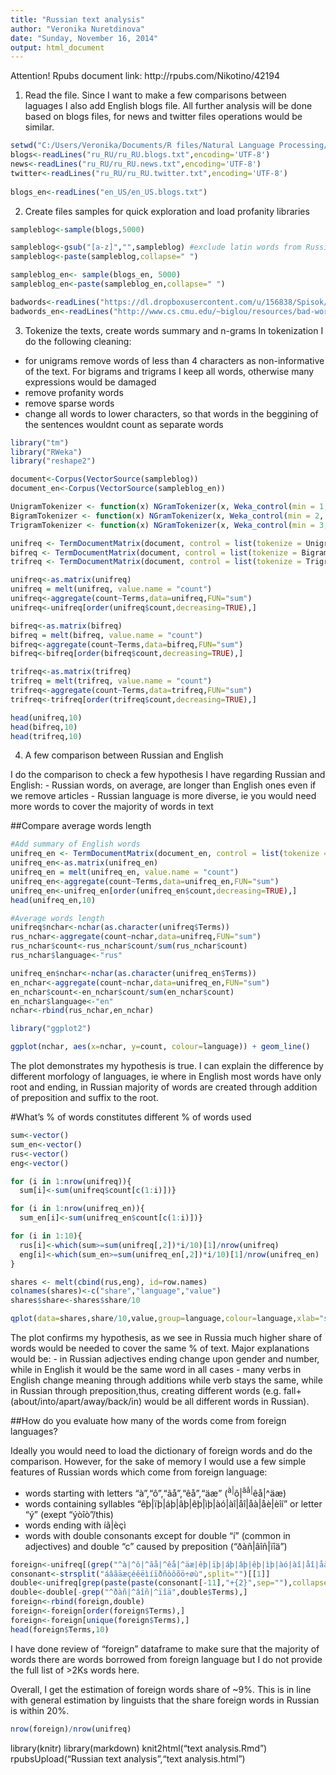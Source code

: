 ```yaml
---
title: "Russian text analysis"
author: "Veronika Nuretdinova"
date: "Sunday, November 16, 2014"
output: html_document
---
```

Attention! Rpubs document link: http://rpubs.com/Nikotino/42194

1. Read the file. Since I want to make a few comparisons between laguages I also add English blogs file. 
All further analysis will be done based on blogs files, for news and twitter files operations would be similar.


```r
setwd("C:/Users/Veronika/Documents/R files/Natural Language Processing/Coursera-SwiftKey")
blogs<-readLines("ru_RU/ru_RU.blogs.txt",encoding='UTF-8')
news<-readLines("ru_RU/ru_RU.news.txt",encoding='UTF-8')
twitter<-readLines("ru_RU/ru_RU.twitter.txt",encoding='UTF-8')
  
blogs_en<-readLines("en_US/en_US.blogs.txt")
```

2. Create files samples for quick exploration and load profanity libraries
```r
sampleblog<-sample(blogs,5000)

sampleblog<-gsub("[a-z]","",sampleblog) #exclude latin words from Russian text 
sampleblog<-paste(sampleblog,collapse=" ") 

sampleblog_en<- sample(blogs_en, 5000)
sampleblog_en<-paste(sampleblog_en,collapse=" ") 

badwords<-readLines("https://dl.dropboxusercontent.com/u/156838/Spisok/mat-spisok_lt.txt",encoding='UTF-8')
badwords_en<-readLines("http://www.cs.cmu.edu/~biglou/resources/bad-words.txt")
```

3. Tokenize the texts, create words summary and n-grams
In tokenization I do the following cleaning:
- for unigrams remove words of less than 4 characters as non-informative of the text. For bigrams and trigrams I keep all words, otherwise many expressions would be damaged
- remove profanity words
- remove sparse words
- change all words to lower characters, so that words in the beggining of the sentences wouldnt count as separate words 

```r
library("tm")
library("RWeka")
library("reshape2")

document<-Corpus(VectorSource(sampleblog))
document_en<-Corpus(VectorSource(sampleblog_en))

UnigramTokenizer <- function(x) NGramTokenizer(x, Weka_control(min = 1, max = 1))
BigramTokenizer <- function(x) NGramTokenizer(x, Weka_control(min = 2, max = 2))
TrigramTokenizer <- function(x) NGramTokenizer(x, Weka_control(min = 3, max = 3))

unifreq <- TermDocumentMatrix(document, control = list(tokenize = UnigramTokenizer, wordLengths=c(4,Inf),removeSparseTerms=TRUE, stopwords=badwords,tolower = TRUE))                 
bifreq <- TermDocumentMatrix(document, control = list(tokenize = BigramTokenizer, removeSparseTerms=TRUE, stopwords=badwords,tolower = TRUE))                 
trifreq <- TermDocumentMatrix(document, control = list(tokenize = TrigramTokenizer, removeSparseTerms=TRUE, stopwords=badwords,tolower = TRUE))

unifreq<-as.matrix(unifreq)
unifreq = melt(unifreq, value.name = "count")
unifreq<-aggregate(count~Terms,data=unifreq,FUN="sum")
unifreq<-unifreq[order(unifreq$count,decreasing=TRUE),]

bifreq<-as.matrix(bifreq)
bifreq = melt(bifreq, value.name = "count")
bifreq<-aggregate(count~Terms,data=bifreq,FUN="sum")
bifreq<-bifreq[order(bifreq$count,decreasing=TRUE),]

trifreq<-as.matrix(trifreq)
trifreq = melt(trifreq, value.name = "count")
trifreq<-aggregate(count~Terms,data=trifreq,FUN="sum")
trifreq<-trifreq[order(trifreq$count,decreasing=TRUE),]

head(unifreq,10)
head(bifreq,10)
head(trifreq,10)
```

4. A few comparison between Russian and English

I do the comparison to check a few hypothesis I have regarding Russian and English:
- Russian words, on average, are longer than English ones even if we remove articles
- Russian language is more diverse, ie you would need more words to cover the majority of words in text

##Compare average words length
```r
#Add summary of English words
unifreq_en <- TermDocumentMatrix(document_en, control = list(tokenize = UnigramTokenizer, wordLengths=c(4,Inf), removeSparseTerms=TRUE, stopwords=badwords,tolower = TRUE))                 
unifreq_en<-as.matrix(unifreq_en)
unifreq_en = melt(unifreq_en, value.name = "count")
unifreq_en<-aggregate(count~Terms,data=unifreq_en,FUN="sum")
unifreq_en<-unifreq_en[order(unifreq_en$count,decreasing=TRUE),]
head(unifreq_en,10)

#Average words length
unifreq$nchar<-nchar(as.character(unifreq$Terms))
rus_nchar<-aggregate(count~nchar,data=unifreq,FUN="sum")
rus_nchar$count<-rus_nchar$count/sum(rus_nchar$count)
rus_nchar$language<-"rus"

unifreq_en$nchar<-nchar(as.character(unifreq_en$Terms))
en_nchar<-aggregate(count~nchar,data=unifreq_en,FUN="sum")
en_nchar$count<-en_nchar$count/sum(en_nchar$count)
en_nchar$language<-"en"
nchar<-rbind(rus_nchar,en_nchar)

library("ggplot2")

ggplot(nchar, aes(x=nchar, y=count, colour=language)) + geom_line()
```
The plot demonstrates my hypothesis is true.  I can explain the difference by different morfology of languages, ie where in English most words have only root and ending, in Russian majority of words are created through addition of preposition and suffix to the root.

#What's % of words constitutes different % of words used
```r
sum<-vector()
sum_en<-vector()
rus<-vector()
eng<-vector()

for (i in 1:nrow(unifreq)){
  sum[i]<-sum(unifreq$count[c(1:i)])}

for (i in 1:nrow(unifreq_en)){
  sum_en[i]<-sum(unifreq_en$count[c(1:i)])}

for (i in 1:10){
  rus[i]<-which(sum>=sum(unifreq[,2])*i/10)[1]/nrow(unifreq)
  eng[i]<-which(sum_en>=sum(unifreq_en[,2])*i/10)[1]/nrow(unifreq_en)
}

shares <- melt(cbind(rus,eng), id=row.names)
colnames(shares)<-c("share","language","value")
shares$share<-shares$share/10

qplot(data=shares,share/10,value,group=language,colour=language,xlab="share of words covered",ylab="top words as share of total words")+geom_line()
```
The plot confirms my hypothesis, as we see in Russia much higher share of words would be needed to cover the same % of text. Major explanations would be:
- in Russian adjectives ending change upon gender and number, while in English it would be the same word in all cases
- many verbs in English change meaning through additions while verb stays the same, while in Russian through preposition,thus, creating different words (e.g. fall+(about/into/apart/away/back/in) would be all different words in Russian).

##How do you evaluate how many of the words come from foreign languages?

Ideally you would need to load the dictionary of foreign words and do the comparison.  However, for the sake of memory I would use a few simple features of Russian words which come from foreign language:

- words starting with letters "à","ô","ãå","êå","äæ" (^à|^ô|^ãå|^êå|^äæ)
- words containing syllables "êþ|ïþ|áþ|âþ|êþ|ìþ|àó|àî|åî|åà|åè|èîí" or letter "ý" (exept "ýòîò"/this)
- words ending with íã|èçì
- words with double consonants except for double "í" (common in adjectives) and double "c" caused by preposition ("ðàñ|âîñ|ïîä")

```r
foreign<-unifreq[(grep("^à|^ô|^ãå|^êå|^äæ|êþ|ïþ|áþ|âþ|êþ|ìþ|àó|àî|åî|åà|åè|ý[^ýòî][^ýòè]|íã$|èçì$|èîí",unifreq$Terms)),]
consonant<-strsplit("áâãäæçéêëìíïðñòôõö÷øù",split="")[[1]]
double<-unifreq[grep(paste(paste(consonant[-11],"+{2}",sep=""),collapse="|"),unifreq$Terms),]
double<-double[-grep("^ðàñ|^âîñ|^ïîä",double$Terms),]
foreign<-rbind(foreign,double)
foreign<-foreign[order(foreign$Terms),]
foreign<-foreign[unique(foreign$Terms),]
head(foreign$Terms,10)
```
I have done review of "foreign" dataframe to make sure that the majority of words there are words borrowed from foreign language but I do not provide the full list of >2Ks words here.

Overall, I get the estimation of foreign words share of ~9%.  This is in line with general estimation by linguists that the share foreign words in Russian is within 20%.

```r
nrow(foreign)/nrow(unifreq)
```

library(knitr)
library(markdown)
knit2html("text analysis.Rmd")
rpubsUpload("Russian text analysis","text analysis.html")
